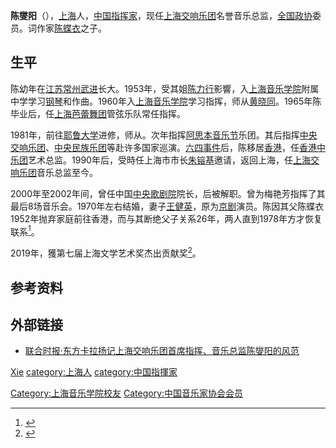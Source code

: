 '''陈燮阳'''（{{bd|1939年||}}），[[上海|上海]]人，[[中华人民共和国|中国]][[指挥家|指挥家]]，现任[[上海交响乐团|上海交响乐团]]名誉音乐总监，[[全国政协|全国政协]]委员。词作家[[陈蝶衣|陈蝶衣]]之子。

== 生平 ==
陈幼年在[[江苏|江苏]][[常州|常州]][[武进|武进]]长大。1953年，受其姐[[陈力行|陈力行]]影響，入[[上海音乐学院|上海音乐学院]]附属中学学习[[钢琴|钢琴]]和作曲。1960年入[[上海音乐学院|上海音乐学院]]学习指挥，师从[[黄晓同|黄晓同]]。1965年陈毕业后，任[[上海芭蕾舞团|上海芭蕾舞团]]管弦乐队常任指挥。

1981年，前往[[耶鲁大学|耶鲁大学]]进修，师从{{link-de|奥托－維爾納·缪勒|Otto-Werner Mueller}}。次年指挥[[阿思本音乐节|阿思本音乐节]]乐团。其后指挥[[中央交响乐团|中央交响乐团]]、[[中央民族乐团|中央民族乐团]]等赴许多国家巡演。[[六四事件|六四事件]]后，陈移居[[香港|香港]]，任[[香港中乐团|香港中乐团]]艺术总监。1990年后，受時任上海市市长[[朱镕基|朱镕基]]邀请，返回上海，任[[上海交响乐团|上海交响乐团]]音乐总监至今。

2000年至2002年间，曾任中国[[中央歌剧院|中央歌剧院]]院长，后被解职。曾为梅艳芳指挥了其最后8场音乐会。1970年左右结婚，妻子[[王健英|王健英]]，原为[[京剧|京剧]]演员。陈因其父陈蝶衣1952年抛弃家庭前往香港，而与其断绝父子关系26年，两人直到1978年方才恢复联系<ref>{{Cite web |url=http://web.xwwb.com/wbnews.php?db=12&thisid=23357 |title=陈燮阳：父亲，恕我直言 |accessdate=2010-01-09 |archive-date=2010-02-12 |archive-url=https://web.archive.org/web/20100212140431/http://web.xwwb.com/wbnews.php?db=12 |dead-url=yes }}</ref>。

2019年，獲第七届上海文学艺术奖杰出贡献奖<ref>{{Cite web |url=https://www.chinanews.com/cul/2019/09-23/8963113.shtml |title=第七届“上海文学艺术奖”揭晓 王文娟等5人获“终身成就奖” |accessdate=2019-09-23 |archive-date=2019-09-25 |archive-url=https://web.archive.org/web/20190925175446/http://www.chinanews.com/cul/2019/09-23/8963113.shtml |dead-url=no }}</ref>。

== 参考资料 ==
{{reflist}}

== 外部链接 ==
* [https://web.archive.org/web/20160304142258/http://law.eastday.com/node2/node22/lhsb/node1259/node1267/userobject1ai7295.html 联合时报·东方卡拉扬记上海交响乐团首席指挥、音乐总监陈燮阳的风范]

{{中国音乐家协会第四届理事会}}

{{normdaten}}
{{DEFAULTSORT:Chen xieyang}}
[[category:陳姓|Xie]]
[[category:上海人|category:上海人]]
[[Category:上海音乐学院校友|Category:上海音乐学院校友]]
[[category:中国指揮家|category:中国指揮家]]
[[Category:中国音乐家协会会员|Category:中国音乐家协会会员]]
